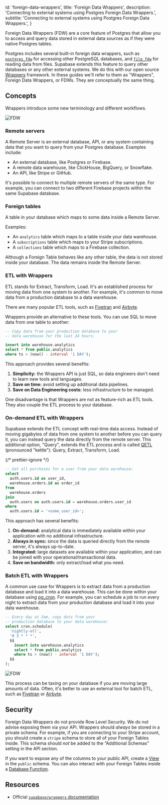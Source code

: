 
  id: 'foreign-data-wrappers',
  title: 'Foreign Data Wrappers',
  description: 'Connecting to external systems using Postgres Foreign Data Wrappers.',
  subtitle: 'Connecting to external systems using Postgres Foreign Data Wrappers.',
}

Foreign Data Wrappers (FDW) are a core feature of Postgres that allow you to access and query data stored in external data sources as if they were native Postgres tables.

Postgres includes several built-in foreign data wrappers, such as [`postgres_fdw`](https://www.postgresql.org/docs/current/postgres-fdw.html) for accessing other PostgreSQL databases, and [`file_fdw`](https://www.postgresql.org/docs/current/file-fdw.html) for reading data from files. Supabase extends this feature to query other databases or any other external systems. We do this with our open source [Wrappers](https://github.com/supabase/wrappers) framework. In these guides we'll refer to them as "Wrappers", Foreign Data Wrappers, or FDWs. They are conceptually the same thing.

## Concepts

Wrappers introduce some new terminology and different workflows.

![FDW](/docs/img/database/fdw-light.png)

### Remote servers

A Remote Server is an external database, API, or any system containing data that you want to query from your Postgres database. Examples include:

- An external database, like Postgres or Firebase.
- A remote data warehouse, like ClickHouse, BigQuery, or Snowflake.
- An API, like Stripe or GitHub.

It's possible to connect to multiple remote servers of the same type. For example, you can connect to two different Firebase projects within the same Supabase database.

### Foreign tables

A table in your database which maps to some data inside a Remote Server.

Examples:

- An `analytics` table which maps to a table inside your data warehouse.
- A `subscriptions` table which maps to your Stripe subscriptions.
- A `collections` table which maps to a Firebase collection.

Although a Foreign Table behaves like any other table, the data is not stored inside your database. The data remains inside the Remote Server.

### ETL with Wrappers

ETL stands for Extract, Transform, Load. It's an established process for moving data from one system to another. For example, it's common to move data from a production database to a data warehouse.

There are many popular ETL tools, such as [Fivetran](https://fivetran.com/) and [Airbyte](https://airbyte.io/).

Wrappers provide an alternative to these tools. You can use SQL to move data from one table to another:

```sql
-- Copy data from your production database to your
-- data warehouse for the last 24 hours:

insert into warehouse.analytics
select * from public.analytics
where ts > (now() - interval '1 DAY');
```

This approach provides several benefits:

1. **Simplicity:** the Wrappers API is just SQL, so data engineers don't need to learn new tools and languages.
1. **Save on time:** avoid setting up additional data pipelines.
1. **Save on Data Engineering costs:** less infrastructure to be managed.

One disadvantage is that Wrappers are not as feature-rich as ETL tools. They also couple the ETL process to your database.

### On-demand ETL with Wrappers

Supabase extends the ETL concept with real-time data access. Instead of moving gigabytes of data from one system to another before you can query it, you can instead query the data directly from the remote server. This additional option, "Query", extends the ETL process and is called [QETL](https://www.sciencedirect.com/science/article/abs/pii/S0169023X1730438X) (pronounced "kettle"): Query, Extract, Transform, Load.

{/* prettier-ignore */}
```sql
-- Get all purchases for a user from your data warehouse:
select
  auth.users.id as user_id,
  warehouse.orders.id as order_id
from
  warehouse.orders
join 
  auth.users on auth.users.id = warehouse.orders.user_id
where 
  auth.users.id = '<some_user_id>';
```

This approach has several benefits:

1. **On-demand:** analytical data is immediately available within your application with no additional infrastructure.
1. **Always in sync:** since the data is queried directly from the remote server, it's always up-to-date.
1. **Integrated:** large datasets are available within your application, and can be joined with your operational/transactional data.
1. **Save on bandwidth:** only extract/load what you need.

### Batch ETL with Wrappers

A common use case for Wrappers is to extract data from a production database and load it into a data warehouse. This can be done within your database using [pg_cron](/docs/guides/database/extensions/pg_cron). For example, you can schedule a job to run every night to extract data from your production database and load it into your data warehouse.

```sql
-- Every day at 3am, copy data from your
-- production database to your data warehouse:
select cron.schedule(
  'nightly-etl',
  '0 3 * * *',
  $$
    insert into warehouse.analytics
    select * from public.analytics
    where ts > (now() - interval '1 DAY');
  $$
);
```

![FDW](/docs/img/database/fdw-qetl-light.png)

This process can be taxing on your database if you are moving large amounts of data. Often, it's better to use an external tool for batch ETL, such as [Fivetran](https://fivetran.com/) or [Airbyte](https://airbyte.io/).

## Security

Foreign Data Wrappers do not provide Row Level Security. We do not advise exposing them via your API. Wrappers should _always_ be stored in a private schema. For example, if you are connecting to your Stripe account, you should create a `stripe` schema to store all of your Foreign Tables inside. This schema should _not_ be added to the “Additional Schemas” setting in the API section.

If you want to expose any of the columns to your public API, create a [View](https://supabase.com/docs/guides/database/tables#views) in the `public` schema. You can also interact with your Foreign Tables inside a [Database Function](https://supabase.com/docs/guides/database/functions).

## Resources

- Official [`supabase/wrappers` documentation](https://supabase.github.io/wrappers/)


